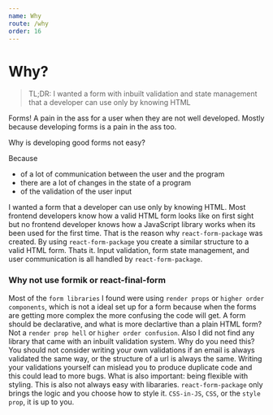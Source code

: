 ```yaml
---
name: Why
route: /why
order: 16
---
```


# Why?

> TL;DR: I wanted a form with inbuilt validation and state management that a developer can use only by knowing HTML

Forms! A pain in the ass for a user when they are not well developed. Mostly because developing forms is a pain in the ass too.

Why is developing good forms not easy?

Because

* of a lot of communication between the user and the program
* there are a lot of changes in the state of a program
* of the validation of the user input

I wanted a form that a developer can use only by knowing HTML. Most frontend developers know how a valid HTML form looks like on first sight but no frontend developer knows how a JavaScript library works when its been used for the first time. That is the reason why `react-form-package` was created. By using `react-form-package` you create a similar structure to a valid HTML form. Thats it. Input validation, form state management, and user communication is all handled by `react-form-package`.

### Why not use formik or react-final-form

Most of the `form libraries` I found were using `render props` or `higher order components`, which is not a ideal set up for a form because when the forms are getting more complex the more confusing the code will get. A form should be declarative, and what is more declartive than a plain HTML form? Not a `render prop hell` or `higher order confusion`. Also I did not find any library that came with an inbuilt validation system. Why do you need this? You should not consider writing your own validations if an email is always validated the same way, or the structure of a url is always the same. Writing your validations yourself can mislead you to produce duplicate code and this could lead to more bugs. What is also important: being flexible with styling. This is also not always easy with libararies. `react-form-package` only brings the logic and you choose how to style it. `CSS-in-JS`, `CSS`, or the `style prop`, it is up to you.
